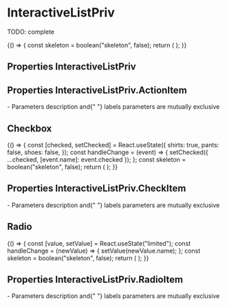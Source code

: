 

<Meta
  title="Composite components/InteractiveListPriv"
  component={InteractiveListPriv}
/>

# InteractiveListPriv

TODO: complete

<Preview>
  <Story name="default" parameters={{ decorators: [withKnobs, withA11y] }}>
    {() => {
      const skeleton = boolean("skeleton", false);
      return (
        <InteractiveListPriv
          addItemLabel="Add a variant"
          onClickAddItem={action("onClickAddItem")}
          skeleton={skeleton}
        >
          <InteractiveListPriv.ActionItem
            title="Color"
            name="color"
            labels={[
              { id: "1", label: "pink", colorTag: "#E68CFA" },
              { id: "2", label: "black", colorTag: "#000000" },
              { id: "3", label: "red", colorTag: "#ff0000" },
              { id: "4", label: "blue", colorTag: "#027cdc" },
              { id: "5", label: "gray", colorTag: "#f9f9f9" },
              { id: "6", label: "light gray", colorTag: "#fafafa" },
              { id: "7", label: "dark blue", colorTag: "#2c3357" },
            ]}
            skeleton={skeleton}
            onChange={action("onChange")}
          />
          <InteractiveListPriv.ActionItem
            title="Size"
            name="size"
            labels={[
              { id: "1", label: "S" },
              { id: "2", label: "XS" },
            ]}
            onChange={action("onChange")}
            skeleton={skeleton}
          />
          <InteractiveListPriv.ActionItem
            title="Variant"
            name="variant"
            description="description"
            onChange={action("onChange")}
            skeleton={skeleton}
          />
        </InteractiveListPriv>
      );
    }}
  </Story>
</Preview>

## Properties InteractiveListPriv

<Props of={InteractiveListPriv} />

## Properties InteractiveListPriv.ActionItem

<Props of={InteractiveListPriv.ActionItem} />
<Text>
  - Parameters <Text appearance="primary">description </Text> and{" "}
  <Text appearance="primary"> labels </Text> parameters are mutually exclusive
</Text>

## Checkbox

<Preview withToolbar>
  <Story name="checkbox" parameters={{ decorators: [withKnobs, withA11y] }}>
    {() => {
      const [checked, setChecked] = React.useState({
        shirts: true,
        pants: false,
        shoes: false,
      });
      const handleChange = (event) => {
        setChecked({ ...checked, [event.name]: event.checked });
      };
      const skeleton = boolean("skeleton", false);
      return (
        <InteractiveListPriv skeleton={skeleton}>
          <InteractiveListPriv.CheckItem
            title="Shirts"
            name="shirts"
            checked={checked.shirts}
            skeleton={skeleton}
            onChange={handleChange}
          />
          <InteractiveListPriv.CheckItem
            title="Pants"
            name="pants"
            checked={checked.pants}
            skeleton={skeleton}
            onChange={handleChange}
          />
          <InteractiveListPriv.CheckItem
            title="Shoes"
            name="shoes"
            checked={checked.shoes}
            skeleton={skeleton}
            onChange={handleChange}
          />
        </InteractiveListPriv>
      );
    }}
  </Story>
</Preview>

## Properties InteractiveListPriv.CheckItem

<Props of={InteractiveListPriv.CheckItem} />
<Text>
  - Parameters <Text appearance="primary">description </Text> and{" "}
  <Text appearance="primary"> labels </Text> parameters are mutually exclusive
</Text>

## Radio

<Preview withToolbar>
  <Story name="radio" parameters={{ decorators: [withKnobs, withA11y] }}>
    {() => {
      const [value, setValue] = React.useState("limited");
      const handleChange = (newValue) => {
        setValue(newValue.name);
      };
      const skeleton = boolean("skeleton", false);
      return (
        <InteractiveListPriv>
          <InteractiveListPriv.RadioItem
            title="Limited"
            value="limited"
            checked={value === "limited"}
            onChange={handleChange}
            skeleton={skeleton}
          />
          <InteractiveListPriv.RadioItem
            title="Unlimited"
            value="unlimited"
            checked={value === "unlimited"}
            onChange={handleChange}
            skeleton={skeleton}
          />
        </InteractiveListPriv>
      );
    }}
  </Story>
</Preview>

## Properties InteractiveListPriv.RadioItem

<Props of={InteractiveListPriv.RadioItem} />
<Text>
  - Parameters <Text appearance="primary">description </Text> and{" "}
  <Text appearance="primary"> labels </Text> parameters are mutually exclusive
</Text>
